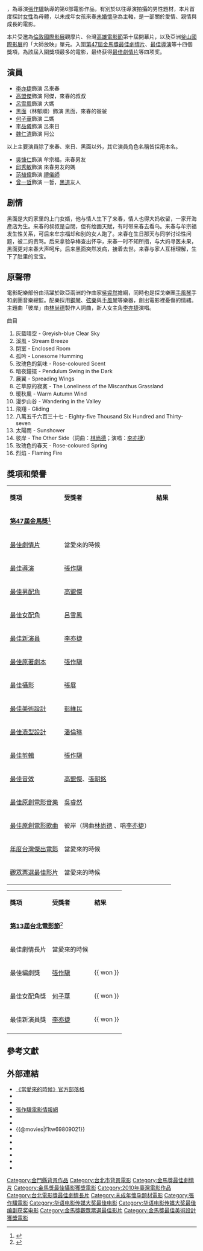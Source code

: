 {{pp-semi-sock|expiry=2022-12-03T06:22:43+00:00|small=yes}}
{{Infobox Film
| name               = 當愛來的時候
| original_name = ''{{lang|en|When Love Comes}}''
| image              = 當愛來的時候.jpg
| caption            = 
| director           = [[張作驥|張作驥]]
| producer           = [[廖旭翎|廖旭翎]]
| writer             = [[張作驥|張作驥]]
| starring           = [[李亦捷|李亦捷]]<br>[[高盟傑|高盟傑]]<br>[[呂雪鳳|呂雪鳳]]<br>[[黑面|林郁順]]<br>[[何子華|何子華]]
| music              = [[吳睿然|吳睿然]]
| cinematography     = [[張展|張展]]
| editing            = [[張作驥|張作驥]]
| production_company = [[張作驥|張作驥電影工作室有限公司]]
| distributor        = [[海鵬影業有限公司|海鵬影業有限公司]]
| released           = {{TWN}}：{{film date|2010|10|29}}
| runtime            = 108分鐘
| country            = [[台湾电影|台灣]]
| language           = [[現代標準漢語|華語]]<br />[[台語|台語]]
| budget             = 
| gross              = [[新台幣|新台幣]] 666萬
| preceded_by        = 
| followed_by        = 
| amg_id             = 
| imdb_id            = tt1829658
}}
{{engname|《當愛來的時候》|''When Love Comes''}}，為導演[[張作驥|張作驥]]執導的第6部電影作品，有別於以往導演拍攝的男性題材，本片首度探討[[女性|女性]]為母體，以未成年女孩來春[[未婚懷孕|未婚懷孕]]為主軸，是一部關於愛情、親情與成長的電影。

本片受邀為[[倫敦國際影展|倫敦國際影展]]觀摩片、台灣[[高雄電影節|高雄電影節]]第十屆開幕片，以及亞洲[[釜山國際電影節|釜山國際影展]]的「大師放映」單元。入圍[[第47屆金馬獎|第47屆金馬獎]][[金馬獎最佳剧情片|最佳劇情片]]、[[金馬獎最佳導演|最佳導演]]等十四個獎項，為該屆入圍獎項最多的電影，最终获得[[金馬獎最佳劇情片|最佳劇情片]]等四项奖。

== 演員 ==
*[[李亦捷|李亦捷]]飾演 呂來春
*[[高盟傑|高盟傑]]飾演 阿傑，來春的叔叔
*[[呂雪鳳|呂雪鳳]]飾演 大媽
*[[黑面|黑面]]（林郁順）飾演 黑面，來春的爸爸 
*[[何子華|何子華]]飾演 二媽
*[[李品儀|李品儀]]飾演 呂來日
*[[魏仁清|魏仁清]]飾演 阿公
以上主要演員除了來春、來日、黑面以外，其它演員角色名稱皆採用本名。
*[[吳慷仁|吳慷仁]]飾演 牟宗福，來春男友{{small|（特別演出）}}
*[[邱秀敏|邱秀敏]]飾演 來春男友的媽{{small|（[[友情客串|友情客串]]）}}
*[[范植偉|范植偉]]飾演 [[禮儀師|禮儀師]]{{small|（友情客串）}}
*[[曾一哲|曾一哲]]飾演 一哲，[[黑道|黑道]]友人{{small|（友情客串）}}

==剧情==
黑面是大妈家里的上门女婿，他与情人生下了来春，情人也得大妈收留，一家开海產店为生。来春的叔叔是自閉，但有绘画天赋，有时带来春去看鸟。来春与牟宗福发生性关系，可后来牟宗福却和别的女人跑了。来春在生日那天与同学讨论性问题，被二妈责骂。后来拿验孕棒查出怀孕，来春一时不知所措，与大妈寻医未果，黑面更对来春大声呵斥。后来黑面突然发病，接着去世。来春与家人互相理解，生下了肚里的宝宝。

== 原聲帶 ==
{{Infobox Album | <!-- See Wikipedia:WikiProject_Albums -->
| Name        = 當愛來的時候
| Type        = 原聲帶
| Artist      = [[吳睿然|吳睿然]]
| Cover       =
| Released    = {{start date|2010|10|22}}
| Recorded    =
| Genre       = [[原聲帶|原聲帶]]
| Length      = 
| Label       = [[金牌大風|金牌大風]]
| Producer    =
| Reviews     =
| Last album  =
| This album  = 
| Next album  =
}}
電影配樂部份由活躍於歐亞兩洲的作曲家[[吳睿然|吳睿然]]擔綱，同時也是探戈樂團[[手風琴|手風琴]]手和劇團音樂總監。配樂採用[[鋼琴|鋼琴]]、[[弦樂|弦樂]]與[[手風琴|手風琴]]等樂器，創出電影裡憂傷的情緒。主題曲「彼岸」由[[林尚德|林尚德]]製作人詞曲，新人女主角[[李亦捷|李亦捷]]演唱。
;曲目
# 灰藍晴空 - Greyish-blue Clear Sky	
# 溪風 - Stream Breeze
# 閉室 - Enclosed Room
# 孤吟 - Lonesome Humming
# 玫瑰色的氣味 - Rose-coloured Scent
# 暗夜鐘擺 - Pendulum Swing in the Dark
# 展翼 - Spreading Wings
# 芒草原的寂寞 - The Loneliness of the Miscanthus Grassland
# 暖秋風 - Warm Autumn Wind
# 漫步山谷 - Wandering in the Valley
# 飛翔 - Gliding
# 八萬五千六百三十七 - Eighty-five Thousand Six Hundred and Thirty-seven
# 太陽雨 - Sunshower
# 彼岸 - The Other Side（詞曲：[[林尚德|林尚德]]；演唱：[[李亦捷|李亦捷]]）
# 玫瑰色的春天 - Rose-coloured Spring
# 烈焰 - Flaming Fire

== 獎項和榮譽 ==
{| class="wikitable" border="1"
|-align=center
| bgcolor="#75B5F6"| '''獎項'''
| bgcolor="#75B5F6"| '''受獎者'''
| bgcolor="#75B5F6"| '''結果'''
|-align=center
| colspan=3 bgcolor="#F2D5A6"| '''[[第47屆金馬獎|第47屆金馬獎]]'''<ref>{{cite web |url=http://info.gio.gov.tw/ct.asp?xItem=73578&ctNode=3851&mp=1 |title=2010第47屆金馬獎入圍名單 |publisher=[[行政院新聞局|新聞局]] |date=2010年10月1日 |deadurl=yes |archiveurl=https://web.archive.org/web/20101128220645/http://info.gio.gov.tw/ct.asp?xItem=73578&ctNode=3851&mp=1 |archivedate=2010年11月28日 }}</ref>
|-align=center
|[[金馬獎最佳劇情片|最佳劇情片]]
|當愛來的時候
|{{won}}
|-align=center
|[[金馬獎最佳導演|最佳導演]]
|[[張作驥|張作驥]] 
|{{Nominated}}
|-align=center
|[[金馬獎最佳男配角|最佳男配角]] 
|[[高盟傑|高盟傑]] 
|{{Nominated}}
|-align=center
|[[金馬獎最佳女配角|最佳女配角]] 
|[[呂雪鳳|呂雪鳳]] 
|{{Nominated}}
|-align=center
|[[金馬獎最佳新演員|最佳新演員]] 
|[[李亦捷|李亦捷]] 
|{{Nominated}}
|-align=center
|[[金馬獎最佳原著劇本|最佳原著劇本]] 
|[[張作驥|張作驥]] 
|{{Nominated}}
|-align=center
|[[金馬獎最佳攝影|最佳攝影]] 
|[[張展|張展]] 
|{{won}}
|-align=center
|[[金馬獎最佳美術設計|最佳美術設計]] 
|[[彭維民|彭維民]] 
|{{won}}
|-align=center
|[[金馬獎最佳造型設計|最佳造型設計]] 
|[[潘倫琳|潘倫琳]] 
|{{Nominated}}
|-align=center
|[[金馬獎最佳剪輯|最佳剪輯]] 
|[[張作驥|張作驥]] 
|{{Nominated}}
|-align=center
|[[金馬獎最佳音效|最佳音效]] 
|[[高盟傑|高盟傑]]、[[張朝銘|張朝銘]] 
|{{Nominated}}
|-align=center
|[[金馬獎最佳原創電影音樂|最佳原創電影音樂]] 
|[[吳睿然|吳睿然]] 
|{{Nominated}}
|-align=center
|[[金馬獎最佳原創電影歌曲|最佳原創電影歌曲]] 
|彼岸（詞曲[[林尚德|林尚德]] 、唱[[李亦捷|李亦捷]]）
|{{Nominated}}
|-align=center
|[[金馬獎年度臺灣傑出電影|年度台灣傑出電影]]
|當愛來的時候
|{{Nominated}}
|-align=center
|[[金馬獎觀眾票選最佳影片|觀眾票選最佳影片]]
|當愛來的時候
|{{won}}
|}

{| class="wikitable" border="1"
|-
| bgcolor="#75B5F6"| '''獎項'''
| bgcolor="#75B5F6"| '''受獎者'''
| bgcolor="#75B5F6"| '''結果'''
|-
| colspan=3 bgcolor="#F2D5A6"| '''[[第13屆台北電影節|第13屆台北電影節]]'''<ref>{{cite web |url=http://www.taipeiff.org.tw/Public/Content.aspx?id=5183&subid=5325 |title=2011第13屆台北電影節‧台北電影獎 |publisher=[[台北市政府|台北市政府]] |date=2011年7月16日 }}{{dead link|date=2018年1月 |bot=InternetArchiveBot |fix-attempted=yes }}</ref>
|-
|最佳劇情長片
|當愛來的時候
|{{won}}
|- 
|最佳編劇獎 
|[[張作驥|張作驥]] 
|{{ won }}
|-
|最佳女配角獎 
|[[何子華|何子華]] 
|{{ won }}
|-
|最佳新演員獎 
|[[李亦捷|李亦捷]] 
|{{ won }}
|-
|}

== 參考文獻 ==
{{reflist|2}}

== 外部連結 ==
*[http://whenlovecomes.pixnet.net/blog 《當愛來的時候》官方部落格] {{Wayback|url=http://whenlovecomes.pixnet.net/blog |date=20111002121543 }}
*{{facebook|whenlovecomesthefilm}}
*{{facebook page|zhang-zuo-ji-dian-ying-gong-zuo-shi-you-xian-gong-si/191423852050|張作驥電影工作室有限公司}}
*[http://changqueen.pixnet.net/blog 張作驥電影情報網] {{Wayback|url=http://changqueen.pixnet.net/blog |date=20111002115002 }}
*{{Yahoomovie id|3637}}
*{{MSN movie|1551}}
*{{@movies|f1tw69809021}}
*{{douban}}
*{{Mtime|124307}}
*{{Amg movie|528089}}
*{{rotten-tomatoes|dang_ai_lai_de_shi_hou}}
*{{hkmdb title|14525}}
*{{imdb title|1829658}}

{{張作驥電影作品}}
{{金馬獎最佳劇情片|第47屆}}
{{金馬獎觀眾票選最佳影片|第47屆}}
{{台北電影獎最佳劇情片}}
{{台北電影獎最佳編劇}}
{{华语电影传媒大奖最佳电影|第11屆}}
{{青年電影手冊華語十佳頒獎典禮華語十佳電影}}
{{DEFAULTSORT:Dang}}
[[Category:金門縣背景作品|Category:金門縣背景作品]]
[[Category:台北市背景電影|Category:台北市背景電影]]
[[Category:金馬獎最佳劇情片|Category:金馬獎最佳劇情片]]
[[Category:金馬獎最佳攝影獲獎電影|Category:金馬獎最佳攝影獲獎電影]]
[[Category:2010年臺灣電影作品|Category:2010年臺灣電影作品]]
[[Category:台北電影獎最佳劇情長片|Category:台北電影獎最佳劇情長片]]
[[Category:未成年懷孕題材電影|Category:未成年懷孕題材電影]]
[[Category:張作驥電影|Category:張作驥電影]]
[[Category:华语电影传媒大奖最佳电影|Category:华语电影传媒大奖最佳电影]]
[[Category:华语电影传媒大奖最佳编剧获奖电影|Category:华语电影传媒大奖最佳编剧获奖电影]]
[[Category:金馬獎觀眾票選最佳影片|Category:金馬獎觀眾票選最佳影片]]
[[Category:金馬獎最佳美術設計獲獎電影|Category:金馬獎最佳美術設計獲獎電影]]